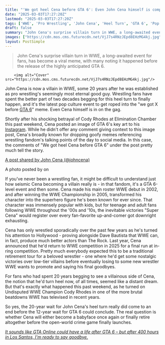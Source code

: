 ```yaml
---
title: "'We got heel Cena before GTA 6': Even John Cena himself is comparing the 20-year wait for his WWE heel turn to the 12-year wait for the next Grand Theft Auto"
date: "2025-03-03T17:27:20Z"
lastmod: "2025-03-03T17:27:20Z"
tags: ['WWE', 'Pro Wrestling', 'John Cena', 'Heel Turn', 'GTA 6', 'Pop Culture']
draft: false
summary: "John Cena's surprise villain turn in WWE, a long-awaited event for fans, has become a viral meme,  with many noting it happened before the release of the highly anticipated GTA 6."
images: ["https://cdn.mos.cms.futurecdn.net/VjJ7s4RNzJEpd8EHzMG4kj.jpg"]
layout: PostSimple
---
```

> John Cena's surprise villain turn in WWE, a long-awaited event for fans, has become a viral meme,  with many noting it happened before the release of the highly anticipated GTA 6.


        <img alt="Cover" src="https://cdn.mos.cms.futurecdn.net/VjJ7s4RNzJEpd8EHzMG4kj.jpg"/>
        
John Cena is now a villain in WWE, some 20 years after he was established as pro wrestling's seemingly most eternal good guy. Wrestling fans have spent the better part of two decades begging for this heel turn to finally happen, and it's the latest pop culture event to get roped into the "we got X before [GTA 6](https://www.gamesradar.com/gta-6-guide/)" meme. Even Cena himself is in on the gag.

Shortly after his shocking betrayal of Cody Rhodes at Elimination Chamber this past weekend, Cena posted an image of GTA 6's key art to his [Instagram](https://www.instagram.com/p/DGsPKjOOB5k/). While he didn't offer any comment giving context to this image post, Cena's broadly known for dropping goofy memes referencing wrestling fandom's talking points of the day to social media. In this case, the comments of "We got heel Cena before GTA 6" under the post pretty much tell the story.

[A post shared by John Cena (@johncena)](https://www.instagram.com/p/DGsPKjOOB5k/)

A photo posted by on 

If you've never been a wrestling fan, it might be difficult to understand just how seismic Cena becoming a villain really is - in that fandom, it's a GTA 6-level event and then some. Cena made his main roster WWE debut in 2002, and after winning the WWE Championship in 2005, transformed his character into the superhero figure he's been known for ever since. That character was immensely popular with kids, but for teenage and adult fans following WWE throughout the '00s and '10s, the inevitable victories "Super Cena" would register over every fan-favorite up-and-comer got downright exhausting.

Cena has only wrestled sporadically over the past few years as he's turned his attention to Hollywood - proving alongside Dave Bautista that WWE can, in fact, produce much better actors than The Rock. Last year, Cena announced that he'd return to WWE competition in 2025 for a final run at in-ring competition. Pretty much everybody expected this to be a traditional retirement tour for a beloved wrestler - one where he'd get some nostalgic victories over low-tier villains before eventually losing to some new wrestler WWE wants to promote and saying his final goodbyes.

For fans who had spent 20 years begging to see a villainous side of Cena, the notion that he'd turn heel now, of all times, seemed like a distant dream. But that's exactly what happened this past weekend, as he turned on Undisputed WWE Champion Cody Rhodes in one of the more brutal beatdowns WWE has televised in recent years.

So yes, the 20-year wait for John Cena's heel turn really did come to an end before the 12-year wait for GTA 6 could conclude. The real question is whether Cena will either become a babyface once again or finally retire altogether before the open-world crime game finally launches.

[<em>It sounds like GTA Online could have a life after GTA 6 – but after 400 hours in Los Santos, I'm ready to say goodbye.</em>](https://www.gamesradar.com/games/grand-theft-auto/it-sounds-like-gta-online-could-have-a-life-after-gta-6-but-after-400-hours-in-los-santos-im-ready-to-say-goodbye/)
        